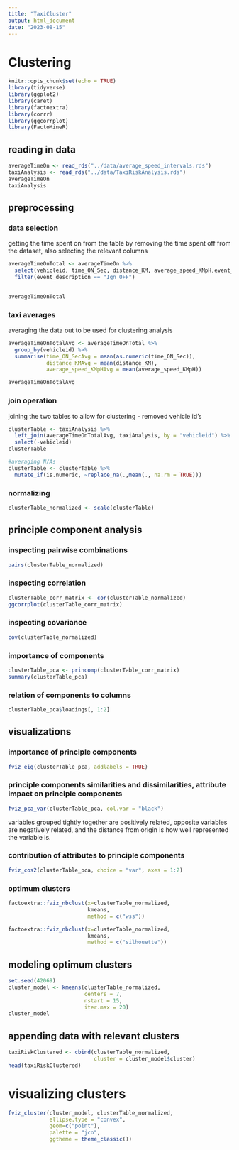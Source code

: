 ```yaml
---
title: "TaxiCluster"
output: html_document
date: "2023-08-15"
---
```

# Clustering 

```r
knitr::opts_chunk$set(echo = TRUE)
library(tidyverse)
library(ggplot2)
library(caret)
library(factoextra)
library(corrr)
library(ggcorrplot)
library(FactoMineR)
```

## reading in data

```r
averageTimeOn <- read_rds("../data/average_speed_intervals.rds")
taxiAnalysis <- read_rds("../data/TaxiRiskAnalysis.rds")
averageTimeOn
taxiAnalysis
```

## preprocessing
### data selection
getting the time spent on from the table by removing the time spent off from the dataset, also selecting the relevant columns
```r
averageTimeOnTotal <- averageTimeOn %>% 
  select(vehicleid, time_ON_Sec, distance_KM, average_speed_KMpH,event_description) %>% 
  filter(event_description == "Ign OFF")
  

averageTimeOnTotal
```

### taxi averages
averaging the data out to be used for clustering analysis

```r
averageTimeOnTotalAvg <- averageTimeOnTotal %>% 
  group_by(vehicleid) %>% 
  summarise(time_ON_SecAvg = mean(as.numeric(time_ON_Sec)), 
            distance_KMAvg = mean(distance_KM), 
            average_speed_KMpHAvg = mean(average_speed_KMpH)) 

averageTimeOnTotalAvg
```

### join operation
joining the two tables to allow for clustering 
- removed vehicle id's
```r
clusterTable <- taxiAnalysis %>% 
  left_join(averageTimeOnTotalAvg, taxiAnalysis, by = "vehicleid") %>% 
  select(-vehicleid)
clusterTable

#averaging N/As
clusterTable <- clusterTable %>% 
  mutate_if(is.numeric, ~replace_na(.,mean(., na.rm = TRUE)))

```

### normalizing
```r
clusterTable_normalized <- scale(clusterTable)
```

## principle component analysis
### inspecting pairwise combinations
```r
pairs(clusterTable_normalized)
```

### inspecting correlation
```r
clusterTable_corr_matrix <- cor(clusterTable_normalized)
ggcorrplot(clusterTable_corr_matrix)

```

### inspecting covariance
```r

cov(clusterTable_normalized)
```

### importance of components
```r
clusterTable_pca <- princomp(clusterTable_corr_matrix)
summary(clusterTable_pca)
```

### relation of components to columns
```r
clusterTable_pca$loadings[, 1:2]
```

## visualizations
### importance of principle components
```r
fviz_eig(clusterTable_pca, addlabels = TRUE)
```

### principle components similarities and dissimilarities, attribute impact on principle components
```r
fviz_pca_var(clusterTable_pca, col.var = "black")
```
variables grouped tightly together are positively related, opposite variables are negatively related, and the distance from origin is how well represented the variable is.

### contribution of attributes to principle components
```r
fviz_cos2(clusterTable_pca, choice = "var", axes = 1:2)
```

### optimum clusters
```r
factoextra::fviz_nbclust(x=clusterTable_normalized,
                         kmeans,
                         method = c("wss"))

factoextra::fviz_nbclust(x=clusterTable_normalized,
                         kmeans,
                         method = c("silhouette"))
```

## modeling optimum clusters
```r
set.seed(42069)
cluster_model <- kmeans(clusterTable_normalized,
                        centers = 7,
                        nstart = 15,
                        iter.max = 20)
cluster_model
```

## appending data with relevant clusters
```r
taxiRiskClustered <- cbind(clusterTable_normalized,
                           cluster = cluster_model$cluster)
head(taxiRiskClustered)
```

# visualizing clusters
```r
fviz_cluster(cluster_model, clusterTable_normalized, 
             ellipse.type = "convex",
             geom=c("point"), 
             palette = "jco", 
             ggtheme = theme_classic()) 

```
